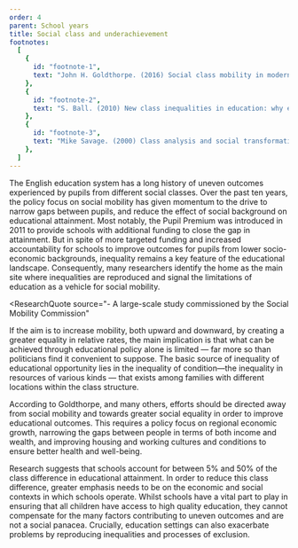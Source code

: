 ```yaml
---
order: 4
parent: School years
title: Social class and underachievement
footnotes:
  [
    {
      id: "footnote-1",
      text: "John H. Goldthorpe. (2016) Social class mobility in modern Britain: changing structure, constant process. Journal of the British Academy. Vol 4.",
    },
    {
      id: "footnote-2",
      text: "S. Ball. (2010) New class inequalities in education: why education policy may be looking in the wrong place! Education policy, civil society and social class. International Journal of Sociology and Social Policy. Vol 30.",
    },
    {
      id: "footnote-3",
      text: "Mike Savage. (2000) Class analysis and social transformation. Open University Press.",
    },
  ]
---
```



The English education system has a long history of uneven outcomes experienced
by pupils from different social classes. Over the past ten years,<FootnoteLink
text="1"/> the policy
focus on social mobility has given momentum to the drive to narrow gaps between
pupils, and reduce the effect of social background on educational attainment.
Most notably, the Pupil Premium was introduced in 2011 to provide schools with
additional funding to close the gap in attainment. But in spite of more targeted
funding and increased accountability for schools to improve outcomes for pupils
from lower socio-economic backgrounds, inequality remains a key feature of the
educational landscape. Consequently, many researchers identify the home as the
main site where inequalities are reproduced and signal the limitations of
education as a vehicle for social mobility.

<ResearchImage imageName="social-class-underachievement.jpg" />

<ResearchQuote
  source="- A large-scale study commissioned by the Social Mobility Commission"
>
  If the aim is to increase mobility, both upward and downward, by creating a
  greater equality in relative rates, the main implication is that what can be
  achieved through educational policy alone is limited — far more so than
  politicians find it convenient to suppose. The basic source of inequality of
  educational opportunity lies in the inequality of condition—the inequality in
  resources of various kinds — that exists among families with different
  locations within the class structure.<FootnoteLink
  text="1"/>
</ResearchQuote>

According to Goldthorpe, and many others, efforts should be directed away from
social mobility and towards greater social equality in order to improve
educational outcomes. This requires a policy focus on regional economic growth,
narrowing the gaps between people in terms of both income and wealth, and
improving housing and working cultures and conditions to ensure better health
and well-being.

Research suggests that schools account for between 5% and 50% of the class
difference in educational attainment. In order to reduce this class difference,
greater emphasis needs to be on the economic and social contexts in which
schools operate.<FootnoteLink text="2"/> Whilst schools
have a vital part to play in ensuring that all children have access to high
quality education, they cannot compensate for the many factors contributing to
uneven outcomes and are not a social panacea. Crucially, education settings can
also exacerbate problems by reproducing inequalities and processes of
exclusion.<FootnoteLink text="3"/>
